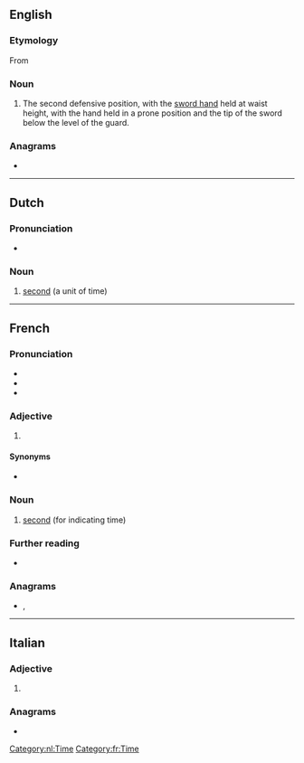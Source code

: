 {{also|secondé}}
==English==

===Etymology===
From {{etyl|fr|en}}

===Noun===
{{en-noun}}

# {{lb|en|fencing}} The second defensive position, with the [[sword hand]] held at waist height, with the hand held in a prone position and the tip of the sword below the level of the guard.

===Anagrams===
* {{anagrams|en|Cedenos|encodes}}

----

==Dutch==

===Pronunciation===
* {{audio|Nl-seconde.ogg|audio|lang=nl}}

===Noun===
{{nl-noun|f|-en|pl2=-s|secondje|dim2=secondetje}}

# [[second]] (a unit of time)

[[Category:nl:Time]]

----

==French==

===Pronunciation===
* {{fr-IPA|segonde}}
* {{audio|Fr-seconde.ogg|audio|lang=fr}}
* {{audio|Fr-Paris--seconde.ogg|Audio (Paris)|lang=fr}}

===Adjective===
{{head|fr|adjective form}}

# {{feminine singular of|second|lang=fr}}

====Synonyms====
* {{l|fr|deuxième}}

===Noun===
{{fr-noun|f}}

# [[second]] (for indicating time)

===Further reading===
* {{R:TLFi}}

===Anagrams===
* {{l|fr|encodes}}, {{l|fr|encodés}}

[[Category:fr:Time]]

----

==Italian==

===Adjective===
{{head|it|adjective form|g=f-p}}

# {{feminine plural of|secondo|lang=it}}

===Anagrams===
* {{l|it|escendo}}
